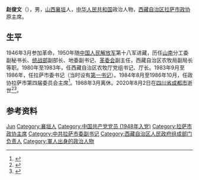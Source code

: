 '''赵俊文'''（{{bd|1925年||2020年|8月2日|catIdx=Zhao}}），男，[[山西|山西]][[襄垣|襄垣]]人，[[中华人民共和国|中华人民共和国]]政治人物，[[西藏自治区|西藏自治区]][[拉萨市政协|拉萨市政协]]原主席。

== 生平==
1946年3月参加革命，1950年随[[中国人民解放军|中国人民解放军]]第十八军进藏，历任[[山南市|山南]]分工委副秘书长、[[中共中央统一战线工作部|统战部]]副部长、地委副书记、[[革委会|革委会]]副主任，西藏自治区农牧局副局长等职。1980年至1983年，任西藏自治区农牧厅党组书记、厅长。1983年9月至1986年，任拉萨市委书记（当时设有[[第一书记_(中国)|第一书记]]）。1984年8月至1986年10月，任政协拉萨市第四届委员会主席<ref>{{cite book |editor=拉萨市政协办公厅 |title=拉萨市政协志 (1959年12月-2000年12月) |date=2001 |page=50}}</ref>。1988年3月离休。2020年8月2日在[[四川省|四川省]][[成都市|成都市]]逝世<ref>{{cite news |title=拉萨市原市委书记、政协主席赵俊文因病逝世，享年95岁 |url=http://www.bjnews.com.cn/news/2020/08/04/755020.html |publisher=[[新京报|新京报]] |date=2020-08-04}}</ref><ref>{{cite news |title=赵俊文同志逝世 |url=http://epaper.chinatibetnews.com/xzrb/202008/06/content_41686.html |publisher=拉萨日报 |page=2 |date=2020-08-06}}</ref>。

== 参考资料 ==
{{reflist}}

{{中国人物小作品}}

{{Authority control}}
{{DEFAULTSORT:Zhao}}
[[Category:赵姓|Jun]]
[[Category:襄垣人|Category:襄垣人]]
[[Category:中国共产党党员_(1948年入党)|Category:中国共产党党员 (1948年入党)]]
[[Category:拉萨市政协主席|Category:拉萨市政协主席]]
[[Category:中共拉萨市委副书记|Category:中共拉萨市委副书记]]
[[Category:西藏自治区人民政府组成部门负责人|Category:西藏自治区人民政府组成部门负责人]]
[[Category:軍人出身的政治人物|Category:軍人出身的政治人物]]